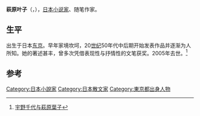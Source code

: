 {{Infobox writer 
|name      = 萩原叶子
|image     =
|caption   = 
|birth_date =  {{Birth date|df=yes|1920|9|4}}
|birth_place= [[東京都|東京都]]
|death_date =  {{Death date and age|df=yes|2005|7|1|1920|9|4}}
|death_place= 
|nationality =  [[File:Flag_of_Japan.svg|22px]] 日本
|occupation= [[小说家|小说家]]、随笔作家
|influences =
|influenced = 
}}
'''萩原叶子'''（{{bd|1920年|9月4日|2005年|7月1日|Hagiwara Yōko}}，{{lang-ja|萩原葉子}}），[[日本|日本]][[小说家|小说家]]、随笔作家。

==生平==
出生于日本[[东京|东京]]。早年家境坎坷，20[[世纪|世纪]]50年代中后期开始发表作品并逐渐为人所知。她的著述甚丰，曾多次凭借表现性与抒情性的文笔获奖。2005年去世。<ref>[http://www.douban.com/note/233192194/ 宇野千代与萩原葉子]</ref>

== 参考 ==
{{reflist}}

{{每日艺术奖}}
{{Authority control}}
{{DEFAULTSORT:Hagiwara Yōko}}
[[Category:日本小說家|Category:日本小說家]]
[[Category:日本散文家|Category:日本散文家]]
[[Category:東京都出身人物|Category:東京都出身人物]]